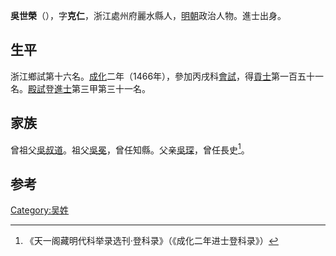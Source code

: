 {{Otheruses|other=名为吳世榮的其他人物|吳世榮}}
{{Otheruses|other=名为吴克仁的其他人物|吴克仁}}

'''吳世榮'''（{{bd|1429年||？}}），字'''克仁'''，浙江處州府麗水縣人，[[明朝|明朝]]政治人物。進士出身。

== 生平 ==
浙江鄉試第十六名。[[成化|成化]]二年（1466年），參加丙戌科[[會試|會試]]，得[[貢士|貢士]]第一百五十一名。[[殿試|殿試]]登[[進士|進士]]第三甲第三十一名。

== 家族 ==
曾祖父[[吳叔道|吳叔道]]。祖父[[吳冕|吳冕]]，曾任知縣。父亲[[吳琛|吳琛]]，曾任長史<ref>《天一阁藏明代科举录选刊·登科录》（《成化二年进士登科录》）</ref>。

==参考==
{{reflist}}

{{成化二年丙戌科殿試金榜}}

{{Authority control}}

{{DEFAULTSORT:}}
[[Category:吴姓|Category:吴姓]]


{{明朝人物小作品}}